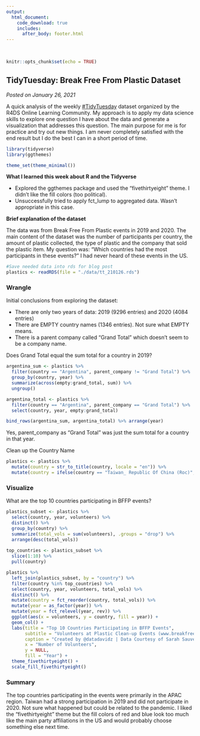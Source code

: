 ```yaml
---
output: 
  html_document:
    code_download: true
    includes:
      after_body: footer.html
---
```

<br>
```r
knitr::opts_chunk$set(echo = TRUE)
```

## **TidyTuesday: Break Free From Plastic Dataset**
*Posted on January 26, 2021*

A quick analysis of the weekly [#TidyTuesday](http://github.com/rfordatascience/tidytuesday) dataset organized by the R4DS Online Learning Community.  My approach is to apply my data science skills to explore one question I have about the data and generate a visualization that addresses this question.  The main purpose for me is for practice and try out new things.  I am never completely satisfied with the end result but I do the best I can in a short period of time.

```r
library(tidyverse)
library(ggthemes)

theme_set(theme_minimal())
```

**What I learned this week about R and the Tidyverse**

* Explored the ggthemes package and used the "fivethirtyeight" theme.  I didn't like the fill colors (too political).
* Unsuccessfully tried to apply fct_lump to aggregated data.  Wasn't appropriate in this case.

**Brief explanation of the dataset**

The data was from Break Free From Plastic events in 2019 and 2020.  The main content of the dataset was the number of participants per country, the amount of plastic collected, the type of plastic and the company that sold the plastic item.  My question was: "Which countries had the most participants in these events?"  I had never heard of these events in the US.

```r
#Save needed data into rds for blog post
plastics <- readRDS(file = "./data/tt_210126.rds")
```
### Wrangle

Initial conclusions from exploring the dataset:

* There are only two years of data: 2019 (9296 entries) and 2020 (4084 entries)
* There are EMPTY country names (1346 entries).  Not sure what EMPTY means.
* There is a parent company called "Grand Total" which doesn't seem to be a company name.

Does Grand Total equal the sum total for a country in 2019?
```r
argentina_sum <- plastics %>% 
  filter(country == "Argentina", parent_company != "Grand Total") %>%
  group_by(country, year) %>% 
  summarize(across(empty:grand_total, sum)) %>%
  ungroup()

argentina_total <- plastics %>%
  filter(country == "Argentina", parent_company == "Grand Total") %>%
  select(country, year, empty:grand_total)

bind_rows(argentina_sum, argentina_total) %>% arrange(year)
```
Yes, parent_company as "Grand Total" was just the sum total for a country in that year.


Clean up the Country Name
```r
plastics <- plastics %>%
  mutate(country = str_to_title(country, locale = "en")) %>%
  mutate(country = ifelse(country == "Taiwan_ Republic Of China (Roc)", "Taiwan", country))
```

### Visualize

What are the top 10 countries participating in BFFP events?

```r
plastics_subset <- plastics %>%
  select(country, year, volunteers) %>%
  distinct() %>%
  group_by(country) %>%
  summarize(total_vols = sum(volunteers), .groups = "drop") %>%
  arrange(desc(total_vols))
  
top_countries <- plastics_subset %>% 
  slice(1:10) %>%
  pull(country)

plastics %>%
  left_join(plastics_subset, by = "country") %>%
  filter(country %in% top_countries) %>%
  select(country, year, volunteers, total_vols) %>%
  distinct() %>%
  mutate(country = fct_reorder(country, total_vols)) %>%
  mutate(year = as_factor(year)) %>%
  mutate(year = fct_relevel(year, rev)) %>%
  ggplot(aes(x = volunteers, y = country, fill = year)) +
  geom_col() +
  labs(title = "Top 10 Countries Participating in BFFP Events",
       subtitle = "Volunteers at Plastic Clean-up Events (www.breakfreefromplastic.org)",
       caption = "Created by @datadavidz | Data Courtesy of Sarah Sauve | #TidyTuesday",
       x = "Number of Volunteers",
       y = NULL,
       fill = "Year") +
  theme_fivethirtyeight() +
  scale_fill_fivethirtyeight()
```

### Summary

The top countries participating in the events were primarily in the APAC region.  Taiwan had a strong participation in 2019 and did not participate in 2020.  Not sure what happened but could be related to the pandemic.  I liked the "fivethirtyeight" theme but the fill colors of red and blue look too much like the main party affiliations in the US and would probably choose something else next time.
